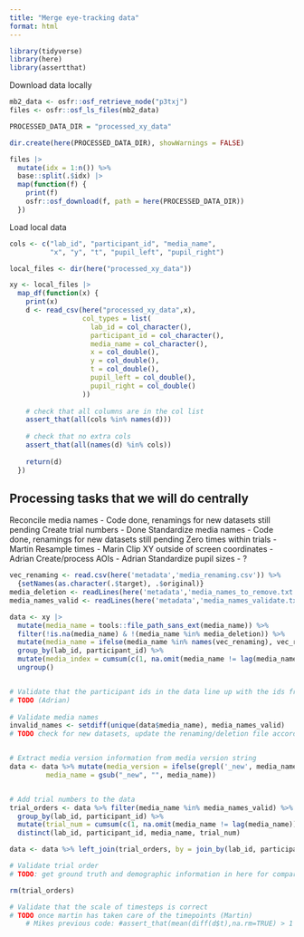 ```yaml
---
title: "Merge eye-tracking data"
format: html
---
```


```r
library(tidyverse)
library(here)
library(assertthat)
```

Download data locally

```r

mb2_data <- osfr::osf_retrieve_node("p3txj")
files <- osfr::osf_ls_files(mb2_data)

PROCESSED_DATA_DIR = "processed_xy_data"

dir.create(here(PROCESSED_DATA_DIR), showWarnings = FALSE)

files |>
  mutate(idx = 1:n()) %>%
  base::split(.$idx) |>
  map(function(f) {
    print(f)
    osfr::osf_download(f, path = here(PROCESSED_DATA_DIR))
  })
```

Load local data

```r
cols <- c("lab_id", "participant_id", "media_name", 
          "x", "y", "t", "pupil_left", "pupil_right")

local_files <- dir(here("processed_xy_data"))

xy <- local_files |>
  map_df(function(x) {
    print(x)
    d <- read_csv(here("processed_xy_data",x),
                  col_types = list(
                    lab_id = col_character(),
                    participant_id = col_character(),
                    media_name = col_character(),
                    x = col_double(),
                    y = col_double(),
                    t = col_double(),
                    pupil_left = col_double(),
                    pupil_right = col_double()
                  ))
    
    # check that all columns are in the col list
    assert_that(all(cols %in% names(d)))
    
    # check that no extra cols
    assert_that(all(names(d) %in% cols))
    
    return(d)
  })
```
## Processing tasks that we will do centrally

Reconcile media names - Code done, renamings for new datasets still pending
Create trial numbers - Done
Standardize media names - Code done, renamings for new datasets still pending
Zero times within trials - Martin
Resample times - Marin
Clip XY outside of screen coordinates - Adrian
Create/process AOIs - Adrian
Standardize pupil sizes - ?


```r

vec_renaming <- read.csv(here('metadata','media_renaming.csv')) %>%
  {setNames(as.character(.$target), .$original)}
media_deletion <- readLines(here('metadata','media_names_to_remove.txt'))
media_names_valid <- readLines(here('metadata','media_names_validate.txt'))

data <- xy |>
  mutate(media_name = tools::file_path_sans_ext(media_name)) %>%
  filter(!is.na(media_name) & !(media_name %in% media_deletion)) %>% 
  mutate(media_name = ifelse(media_name %in% names(vec_renaming), vec_renaming[as.character(media_name)], media_name)) %>% 
  group_by(lab_id, participant_id) %>% 
  mutate(media_index = cumsum(c(1, na.omit(media_name != lag(media_name))))) %>% 
  ungroup()


# Validate that the participant ids in the data line up with the ids from the demographic files
# TODO (Adrian)
  
# Validate media names
invalid_names <- setdiff(unique(data$media_name), media_names_valid)
# TODO check for new datasets, update the renaming/deletion file accordingly


# Extract media version information from media version string
data <- data %>% mutate(media_version = ifelse(grepl('_new', media_name),0,1),
         media_name = gsub("_new", "", media_name))


# Add trial numbers to the data
trial_orders <- data %>% filter(media_name %in% media_names_valid) %>%
  group_by(lab_id, participant_id) %>%
  mutate(trial_num = cumsum(c(1, na.omit(media_name != lag(media_name))))) %>%
  distinct(lab_id, participant_id, media_name, trial_num)

data <- data %>% left_join(trial_orders, by = join_by(lab_id, participant_id, media_name))

# Validate trial order
# TODO: get ground truth and demographic information in here for comparison (Adrian)

rm(trial_orders)

# Validate that the scale of timesteps is correct
# TODO once martin has taken care of the timepoints (Martin)
    # Mikes previous code: #assert_that(mean(diff(d$t),na.rm=TRUE) > 1 & mean(diff(d$t), na.rm=TRUE) < 100)
    
```



